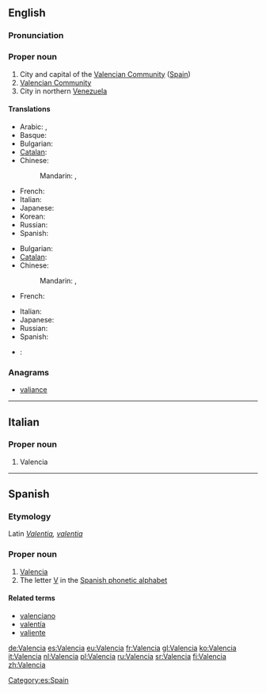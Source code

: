 {{also|València|valencià|valência|valència}}
==English==
{{wikipedia|Valencia (autonomous community)}}
{{wikipedia}}

===Pronunciation===
{{rfp|lang=en}}

===Proper noun===
{{en-proper noun}}

# City and capital of the [[Valencian Community]] ([[Spain]])
# [[Valencian Community]]
# City in northern [[Venezuela]]

====Translations====
{{trans-top|capital of the Valencian Community}}
* Arabic: {{t-|ar|فالنسيا|f|tr=falinsiya|sc=Arab}}, {{qualifier|archaic}} {{t-|ar|بلنسيا|f|tr=bilinsia|sc=Arab}}
* Basque: {{t-|eu|Valentzia}}
* Bulgarian: {{t-|bg|Валенсия|f|tr=Valénsija|sc=Cyrl}}
* [[Catalan]]: {{t-|ca|València|f}}
* Chinese:
*: Mandarin: {{t|cmn|巴倫西亞|sc=Hani}}, {{t|cmn|巴伦西亚|tr=Wǎlúnxīyǎ|sc=Hani}}
{{trans-mid}}
* French: {{t+|fr|Valence|f}}
* Italian: {{t+|it|Valencia|f}}
* Japanese: {{t-|ja|バレンシア|tr=Barenshia}}
* Korean: {{t-|ko|발렌시아|tr=Ballensia|sc=Kore}}
* Russian: {{t+|ru|Валенсия|f|tr=Valénsija|sc=Cyrl}}
* Spanish: {{t+|es|Valencia|f}}
{{trans-bottom}}

{{trans-top|city in Venezuala}}
* Bulgarian: {{t-|bg|Валенсия|f|tr=Valénsija|sc=Cyrl}}
* [[Catalan]]: {{t-|ca|Valencia|f}}
* Chinese:
*: Mandarin: {{t|cmn|巴倫西亞|sc=Hani}}, {{t|cmn|巴伦西亚|tr=Wǎlúnxīyǎ|sc=Hani}}
* French: {{t+|fr|Valencia|f}}
{{trans-mid}}
* Italian: {{t+|it|Valencia|f}}
* Japanese: {{t-|ja|バレンシア|tr=Barenshia}}
* Russian: {{t+|ru|Валенсия|f|tr=Valénsija|sc=Cyrl}}
* Spanish: {{t+|es|Valencia|f}}
{{trans-bottom}}

{{checktrans-top}}
* {{ttbc|pt}}: {{t-|pt|Valência}}
{{trans-bottom}}

===Anagrams===
* [[valiance#English|valiance]]

----

==Italian==

===Proper noun===
{{it-proper noun|g=f}}

# Valencia

----

==Spanish==

===Etymology===
Latin ''[[Valentia]], [[valentia]]''

===Proper noun===
{{es-proper noun}}

# [[#English|Valencia]]
# The letter [[V]] in the [[:Appendix:Spanish phonetic alphabet|Spanish phonetic alphabet]]

====Related terms====
* [[valenciano]]
* [[valentía]]
* [[valiente]]

[[Category:es:Spain]]

[[de:Valencia]]
[[es:Valencia]]
[[eu:Valencia]]
[[fr:Valencia]]
[[gl:Valencia]]
[[ko:Valencia]]
[[it:Valencia]]
[[nl:Valencia]]
[[pl:Valencia]]
[[ru:Valencia]]
[[sr:Valencia]]
[[fi:Valencia]]
[[zh:Valencia]]